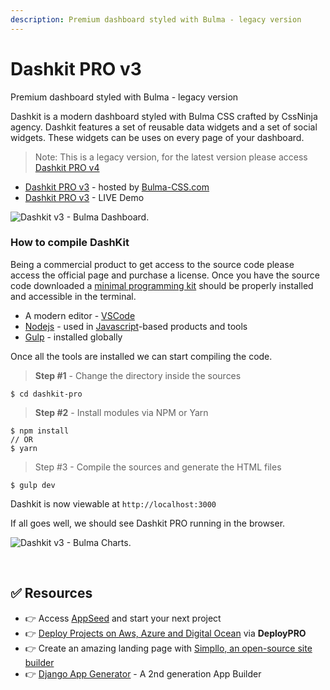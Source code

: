 ```yaml
---
description: Premium dashboard styled with Bulma - legacy version
---
```


# Dashkit PRO v3

<SubHeading>Premium dashboard styled with Bulma - legacy version</SubHeading>

Dashkit is a modern dashboard styled with Bulma CSS crafted by CssNinja agency. Dashkit features a set of reusable data widgets and a set of social widgets. These widgets can be uses on every page of your dashboard.

> Note: This is a legacy version, for the latest version please access [Dashkit PRO v4](dashkit-pro.mdx)

- [Dashkit PRO v3](https://bulma-css.com/dashkit/) - hosted by [Bulma-CSS.com](https://bulma-css.com/)
- [Dashkit PRO v3](https://dashkit-pro.bulma-css.com/) - LIVE Demo

![Dashkit v3 - Bulma Dashboard.](../../../static/assets/dashkit-v3-bulma-css.jpg)

### How to compile DashKit <a href="#how-to-compile-dashkit" id="how-to-compile-dashkit"></a>

Being a commercial product to get access to the source code please access the official page and purchase a license. Once you have the source code downloaded a [minimal programming kit](https://docs.appseed.us/content/tutorials/minimal-programming-kit) should be properly installed and accessible in the terminal.

- A modern editor - [VSCode](https://code.visualstudio.com/)​
- ​[Nodejs](https://nodejs.org/en/) - used in [Javascript](https://developer.mozilla.org/en-US/docs/Web/JavaScript)-based products and tools
- [Gulp](https://gulpjs.com/) - installed globally

Once all the tools are installed we can start compiling the code.

> **Step #1** - Change the directory inside the sources

```
$ cd dashkit-pro
```

> **Step #2** - Install modules via NPM or Yarn

```
$ npm install
// OR
$ yarn
```

> Step #3 - Compile the sources and generate the HTML files

```
$ gulp dev
```

Dashkit is now viewable at `http://localhost:3000`

If all goes well, we should see Dashkit PRO running in the browser.

![Dashkit v3 - Bulma Charts. ](../../../static/assets/dashkit-v3-bulma-css-charts.jpg)

<br />

## ✅ Resources 

- 👉 Access [AppSeed](https://appseed.us/) and start your next project
- 👉 [Deploy Projects on Aws, Azure and Digital Ocean](https://www.docs.deploypro.dev/) via **DeployPRO**
- 👉 Create an amazing landing page with [Simpllo, an open-source site builder](https://www.simpllo.com/)
- 👉 [Django App Generator](https://app-generator.dev/django/) - A 2nd generation App Builder
